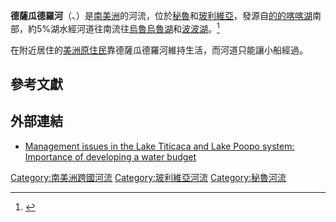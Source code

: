 '''德薩瓜德羅河'''（{{lang-es|'''Río Desaguadero'''}}、{{lang-qu|Huchusuma mayu}}）是[[南美洲|南美洲]]的河流，位於[[秘魯|秘魯]]和[[玻利維亞|玻利維亞]]，發源自[[的的喀喀湖|的的喀喀湖]]南部，約5%湖水經河道往南流往[[烏魯烏魯湖|烏魯烏魯湖]]和[[波波湖|波波湖]]。<ref>{{cite web
|url=http://www.britannica.com/eb/topic-158726/Desaguadero-River
|title=Desaguadero River (river, Bolivia)
|publisher=Encyclopedia Britannica
|accessdate=2007-07-12
|archive-date=2007-12-12
|archive-url=https://web.archive.org/web/20071212214859/http://www.britannica.com/eb/topic-158726/Desaguadero-River
|dead-url=no
}}</ref>

在附近居住的[[美洲原住民|美洲原住民]]靠德薩瓜德羅河維持生活，而河道只能讓小船經過。
==參考文獻==
<references/>

==外部連結==
*[http://www.blackwell-synergy.com/doi/abs/10.1046/j.1440-1770.2001.00151.x Management issues in the Lake Titicaca and Lake Poopo system: Importance of developing a water budget]{{Dead link|date=2019年10月 |bot=InternetArchiveBot |fix-attempted=yes }}

{{Bolivia-stub}}
{{Peru-stub}}

{{coord|18|24|S|67|05|W|display=title|region:BO_type:river_source:GNS-enwiki}}
{{DEFAULTSORT:Desaguadero}}
[[Category:南美洲跨國河流|Category:南美洲跨國河流]]
[[Category:玻利維亞河流|Category:玻利維亞河流]]
[[Category:秘魯河流|Category:秘魯河流]]